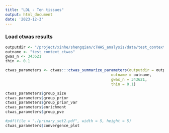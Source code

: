 ```yaml
---
title: "LDL - Ten tissues"
output: html_document
date: '2023-12-3'
---
```


### Load ctwas results

```r
outputdir <- "/project/xinhe/shengqian/cTWAS_analysis/data/test_context/"
outname <- "test_context_ctwas"
gwas_n <- 343621
thin <- 0.1

ctwas_parameters <- ctwas:::ctwas_summarize_parameters(outputdir = outputdir, 
                                               outname = outname, 
                                               gwas_n = 343621, 
                                               thin = 0.1)
```


```r
ctwas_parameters$group_size
ctwas_parameters$group_prior
ctwas_parameters$group_prior_var
ctwas_parameters$enrichment
ctwas_parameters$group_pve
```

```r
#pdf(file = "./primary_set2.pdf", width = 5, height = 5)
ctwas_parameters$convergence_plot
```

